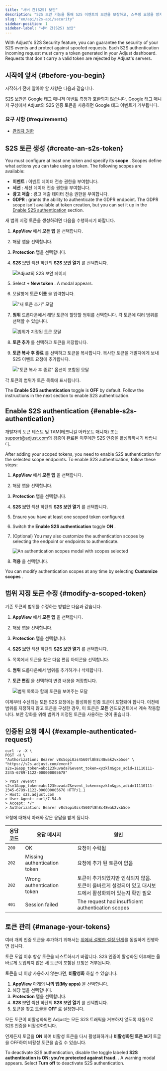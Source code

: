 ```yaml
---
title: "서버 간(S2S) 보안"
description: "S2S 보안 기능을 통해 S2S 이벤트의 보안을 보장하고, 스푸핑 요청을 방지할 수 있습니다."
slug: "en/api/s2s-api/security"
sidebar-position: 1
sidebar-label: "서버 간(S2S) 보안"
---
```

With Adjust's S2S Security feature, you can guarantee the security of your S2S events and protect against spoofed requests. Each S2S authentication incoming request must carry a token generated in your Adjust dashboard. Requests that don't carry a valid token are rejected by Adjust's servers.

시작에 앞서 \{\#before\-you\-begin\}
------------------------------------

시작하기 전에 알아야 할 사항은 다음과 같습니다.
<callout type="warning"> 

S2S 보안은 Google 태그 매니저 이벤트 측정과 호환되지 않습니다. Google 태그 매니저 구성에서 Adjust의 S2S 인증 토큰을 사용하면 Google 태그 이벤트가 거부됩니다.
</Callout> 

### 요구 사항 \{\#requirements\}

* [관리자 권한](https://help.adjust.com/en/article/permission-levels)

S2S 토큰 생성 \{\#create\-an\-s2s\-token\}
--------------------------------------------

You must configure at least one token and specify its **scope** . Scopes define what actions you can take using a token. The following scopes are available:

* **이벤트** : 이벤트 데이터 전송 권한을 부여합니다.
* **세션** : 세션 데이터 전송 권한을 부여합니다.
* **광고 매출** : 광고 매출 데이터 전송 권한을 부여합니다.
* **GDPR** : grants the ability to authenticate the GDPR endpoint. The GDPR scope isn't available at token creation, but you can set it up in the [Enable S2S authentication](#enable-s2s-authentication) section.

새 범위 지정 토큰을 생성하려면 다음을 수행하시기 바랍니다.

1. **AppView** 에서 **모든 앱** 을 선택합니다.

2. 해당 앱을 선택합니다.

3. **Protection** 탭을 선택합니다.

4. **S2S 보안** 섹션 하단의 **S2S 보안 열기** 를 선택합니다. 

   ![Adjust의 S2S 보안 페이지](@images/s2s/1-s2s-security.png)
5. Select **\+ New token** . A modal appears.

6. 모달창에 **토큰 이름** 을 입력합니다.

   !["새 토큰 추가" 모달](@images/s2s/2-add-token-modal.png)
7. **범위** 드롭다운에서 해당 토큰에 할당할 범위를 선택합니다. 각 토큰에 여러 범위를 선택할 수 있습니다.

   ![범위가 지정된 토큰 모달](@images/s2s/3-token-scope-modal.png)
8. **토큰 추가** 를 선택하고 토큰을 저장합니다.

9. **토큰 복사 후 종료** 를 선택하고 토큰을 복사합니다. 복사한 토큰을 개발자에게 보내 S2S 이벤트 요청에 추가합니다.

   !["토큰 복사 후 종료" 옵션이 포함된 모달](@images/s2s/4-copy-token.png)

각 토큰의 범위가 토큰 목록에 표시됩니다.

The **Enable S2S authentication** toggle is **OFF** by default. Follow the instructions in the next section to enable S2S authentication.

Enable S2S authentication \{\#enable\-s2s\-authentication\}
----------------------------------------------------------------

<callout type="important"> 

개발자의 토큰 테스트 및 TAM\(테크니컬 어카운트 매니저\) 또는 [support@adjust.com](mailto:support@adjust.com)의 검증이 완료된 이후에만 S2S 인증을 활성화하시기 바랍니다.
</Callout> 

After adding your scoped tokens, you need to enable S2S authentication for the selected scope endpoints. To enable S2S authentication, follow these steps:

1. **AppView** 에서 **모든 앱** 을 선택합니다.

2. 해당 앱을 선택합니다.

3. **Protection** 탭을 선택합니다.

4. **S2S 보안** 섹션 하단의 **S2S 보안 열기** 를 선택합니다. 

5. Ensure you have at least one scoped token configured.

6. Switch the **Enable S2S authentication** toggle **ON** .

7. \(Optional\) You may also customize the authentication scopes by selecting the endpoint or endpoints to authenticate.

   ![An authentication scopes modal with scopes selected](@images/s2s/7-select-authentication-scopes.png)
8. **적용** 을 선택합니다.

You can modify authentication scopes at any time by selecting **Customize scopes** .

범위 지정 토큰 수정 \{\#modify\-a\-scoped\-token\}
------------------------------------------------

기존 토큰의 범위를 수정하는 방법은 다음과 같습니다.

1. **AppView** 에서 **모든 앱** 을 선택합니다.

2. 해당 앱을 선택합니다.

3. **Protection** 탭을 선택합니다.

4. **S2S 보안** 섹션 하단의 **S2S 보안 열기** 를 선택합니다. 

5. 목록에서 토큰을 찾은 다음 편집 아이콘을 선택합니다.

6. **범위** 드롭다운에서 범위를 추가하거나 삭제합니다.

7. **토큰 편집** 을 선택하여 변경 내용을 저장합니다.

   ![범위 목록과 함께 토큰을 보여주는 모달](@images/s2s/6-scoped-token-edit.png)

이제부터 수신되는 모든 S2S 요청에는 활성화된 인증 토큰이 포함돼야 합니다. 이전에 범위를 지정하지 않고 토큰을 구성한 경우, 이 토큰은 **모든** 엔드포인트에서 계속 작동합니다. 보안 강화를 위해 범위가 지정된 토큰을 사용하는 것이 좋습니다.

인증된 요청 예시 \{\#example\-authenticated\-request\}
----------------------------------------------------

```console
curl -v -X \
POST -H \
"Authorization: Bearer v8s5opi0zs45607l8h8c48wak2vxb5oe" \
"https://s2s.adjust.com/event?s2s=1&app_token=abc123kuvada7&event_token=xyzklm&gps_adid=11110111-2345-6789-1122-000000005678"
```

```text
> POST /event?s2s=1&app_token=abc123kuvada7&event_token=xyzklm&gps_adid=11110111-2345-6789-1122-000000005678 HTTP/1.1
> Host: s2s.adjust.com
> User-Agent: curl/7.54.0
> Accept: */*
> Authorization: Bearer v8s5opi0zs45607l8h8c48wak2vxb5oe
```

요청에 대해서 아래와 같은 응답을 받게 됩니다.

| 응답 코드 |            응답 메시지            |                                원인                                |
|-------|------------------------------|------------------------------------------------------------------|
| `200` | OK                           | 요청이 수락됨                                                          |
| `202` | Missing authentication token | 요청에 추가 된 토큰이 없음                                                  |
| `202` | Wrong authentication token   | 토큰이 추가되었지만 인식되지 않음.<br />토큰이 올바르게 설정되어 있고 대시보드에서 활성화되어 있는지 확인 필요 |
| `401` | Session failed               | The request had insufficient authentication scopes               |

토큰 관리 \{\#manage\-your\-tokens\}
-------------------------------------

여러 개의 인증 토큰을 추가하기 위해서는 [위에서 설명한 설정 단계](#activate-s2s-authentication)를 동일하게 진행하면 됩니다.
<callout type="note"> 

토큰 도입 이후 항상 토큰을 테스트하시기 바랍니다. S2S 인증이 활성화된 이후에는 올바르게 도입되지 않은 새 토큰이 포함된 요청은 거부됩니다.
</Callout> 

토큰을 더 이상 사용하지 않는다면, **비활성화** 하실 수 있습니다. 

1. **AppView** 아래의 **나의 앱\(My apps\)** 을 선택합니다.
2. 해당 앱을 선택합니다.
3. **Protection** 탭을 선택합니다.
4. **S2S 보안** 섹션 하단의 **S2S 보안 열기** 를 선택합니다. 
5. 토큰을 찾고 토글을 **OFF** 로 설정합니다.

<callout type="important"> 

모든 토큰이 비활성화되면 Adjust는 모든 S2S 트래픽을 거부하지 않도록 자동으로 S2S 인증을 비활성화합니다.
</Callout> 

언제든지 토글을 **ON** 하여 비활성 토큰을 다시 활성화하거나 **비활성화된 토큰 보기** 토글을 OFF하여 비활성 토큰을 숨길 수 있습니다.

To deactivate S2S authentication, disable the toggle labeled **S2S authentication is ON: you’re protected against fraud.** . A warning modal appears. Select **Turn off** to deactivate S2S authentication.

